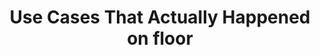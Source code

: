 ---
title: "Use Cases That Actually Happened on floor"
details: "Our platform unifies disparate healthcare data sources, creating a single source of truth for better, quicker business insights"
apps:
  enable: true
  title: "Ability to generate content in different languages."
  details: "Identify information in a given text and present"
  image: "/assets/imgs/counter/chatbot/img-s-19.png"
  app_shape: "/assets/imgs/shape/shape-s-16.png"
  buttons:
    - image: "/assets/imgs/counter/chatbot/google-store-2.png"
      link: "#"
    - image: "/assets/imgs/counter/chatbot/apple-store-2.png"
      link: "#"
counters:
  - number: 30
    unit: "m+"
    text: "Sassly used by over 30 millions customers all over the world."
  - number: 85
    unit: "%"
    text: "With Constitutional AI built in, Claude is designed to reduce brand risk"
  - number: 5
    unit: "m+"
    text: "Most of the customers using the mobile version of sassly AI-driven chatbot"
shape1_img: "/assets/imgs/counter/chatbot/shape1_img.png"
---